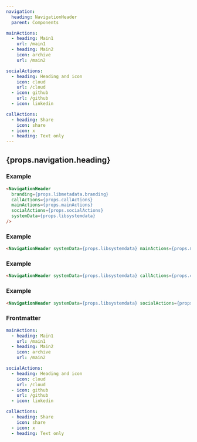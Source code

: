 ```yaml
---
navigation:
  heading: NavigationHeader
  parent: Components

mainActions:
  - heading: Main1
    url: /main1
  - heading: Main2
    icon: archive
    url: /main2

socialActions:
  - heading: Heading and icon
    icon: cloud
    url: /cloud
  - icon: github
    url: /github
  - icon: linkedin

callActions:
  - heading: Share
    icon: share
  - icon: x
  - heading: Text only
---
```



## {props.navigation.heading}

### Example

```html
<NavigationHeader
  branding={props.libmetadata.branding}
  callActions={props.callActions}
  mainActions={props.mainActions}
  socialActions={props.socialActions}
  systemData={props.libsystemdata}
/>
```

<NavigationHeader
  branding={props.libmetadata.branding}
  callActions={props.callActions}
  mainActions={props.mainActions}
  socialActions={props.socialActions}
  systemData={props.libsystemdata}
/>

### Example

```html
<NavigationHeader systemData={props.libsystemdata} mainActions={props.mainActions} />
```

<NavigationHeader systemData={props.libsystemdata} mainActions={props.mainActions} />

### Example

```html
<NavigationHeader systemData={props.libsystemdata} callActions={props.callActions} />
```

<NavigationHeader systemData={props.libsystemdata} callActions={props.callActions} />

### Example

```html
<NavigationHeader systemData={props.libsystemdata} socialActions={props.socialActions} />
```

<NavigationHeader systemData={props.libsystemdata} socialActions={props.socialActions} />

### Frontmatter

```yaml
mainActions:
  - heading: Main1
    url: /main1
  - heading: Main2
    icon: archive
    url: /main2

socialActions:
  - heading: Heading and icon
    icon: cloud
    url: /cloud
  - icon: github
    url: /github
  - icon: linkedin

callActions:
  - heading: Share
    icon: share
  - icon: x
  - heading: Text only
```
